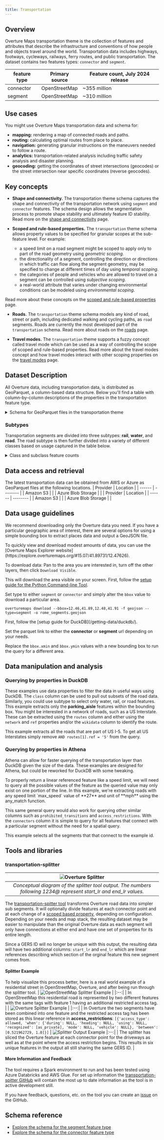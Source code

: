 ```yaml
---
title: Transportation
---
```



## Overview


Overture Maps transportation theme is the collection of features and attributes that describe the infrastructure and conventions of how people and objects travel around the world. Transportation data includes highways, footways, cycleways, railways, ferry routes, and public transportation. The dataset contains two features types: `connector` and `segment`.

| feature type | Primary source |  Feature count, July 2024 release |
| -------------------------- | -------------------------- | --------------------- |
| connector | OpenStreetMap | ~355 million |
| segment | OpenStreetMap | ~310 million |

## Use cases

You might use Overture Maps transportation data and schema for:

- **mapping:** rendering a map of connected roads and paths.
- **routing:** calculating optimal routes from place to place.
- **navigation:** generating granular instructions on the maneuvers needed to
  follow a route.
- **analytics:** transportation-related analysis including traffic safety
  analysis and disaster planning.
- **geocoding:** getting the coordinates of street intersections (geocodes) or
  the street intersection near specific coordinates (reverse geocodes).

## Key concepts

- **Shape and connectivity.** The transportation theme schema captures the shape
and connectivity of the transportation network using `segment` and `connector`
features. The schema design allows the segmentation process to promote shape
stability and ultimately feature ID stability. Read more on the [shape and connectivity](/schema/concepts/by-theme/transportation/shape-connectivity) page.

- **Scoped and rule-based properties.** The `transportation` theme schema allows property values to be specified for granular scopes at the sub-feature level. For example:
  - a speed limit on a road segment might be scoped to apply only to part of the
  road geometry using _geometric scoping_.
  - the directionality of a segment, controlling the direction or directions in
  which traffic can flow along the segment geometry, may be specified to change
  at different times of day using _temporal scoping_.
  - the categories of people and vehicles who are allowed to travel on a segment
  can be controlled using _subjective scoping_.
  - a real-world attribute that varies under changing environmental conditions can
  be modeled using _environmental scoping_.

Read more about these concepts on the [scoped and rule-based properties](/schema/concepts/scoping-rules) page.

- **Roads.** The `transportation` theme schema models any kind of road, street or
path, including dedicated walking and cycling paths, as `road` segments. Roads
are currently the most developed part of the `transportation` schema. Read more about roads on the [roads](/schema/concepts/by-theme/transportation/roads) page.

- **Travel modes.** The `transportation` theme supports a fuzzy concept called
travel mode which can be used as a way of controlling the scope of scoped
and rule-based properties. Read more about the travel modes concept and how travel modes interact with other scoping properties on the [travel modes](/schema/concepts/by-theme/transportation/travel-modes) page.

## Dataset Description

All Overture data, including transportation data, is distributed as GeoParquet, a column-based data structure. Below you'll find a table with column-by-column descriptions of the properties in the transportation feature type.

<details>
    <summary>Schema for GeoParquet files in the transportation theme</summary>
<div>
<Tabs>
<TabItem value="segment" label="segment" default>
| column_name | column_type | Description |
|---|---|---|
| id | VARCHAR | A feature ID. This may be an ID associated with the Global Entity Reference System (GERS) if—and-only-if the feature represents an entity that is part of GERS. |
| geometry | BLOB | The line representation of the segment's location. Segment's geometry which MUST be a LineSting as defined by GeoJSON schema. |
| bbox | STRUCT | Area defined by two longitudes and two latitudes: latitude is a decimal number between -90.0 and 90.0; longitude is a decimal number between -180.0 and 180.0. |
| version | INTEGER | Version number of the feature, incremented in each Overture release where the geometry or attributes of this feature changed. |
| sources | STRUCT[] | The array of source information for the properties of a given feature, with each entry being a source object which lists the property in JSON Pointer notation and the dataset that specific value came from. All features must have a root level source which is the default source if a specific property's source is not specified. |
| subtype | VARCHAR | The broad category of transportation segment. |
| class | VARCHAR | Captures the kind of road and its position in the road network hierarchy. |
| subclass | VARCHAR | Specifies the usage of a length of road. |
| subclass_rules | STRUCT[] | Defines the portion of a road that the subclass applies to. |
| names | STRUCT[] | Properties defining the names of a feature. |
| connector_ids | VARCHAR[] | Deprecated: List of connector IDs identifying the connectors this segment is physically connected to. Each connector is a possible routing decision point, meaning it defines a place along the segment in which there is possibility to transition to other segments which share the same connector. |
| connectors | STRUCT[] | Array of connector IDs identifying the connectors this segment is physically connected to linearly referenced with their location. Each connector is a possible routing decision point, meaning it defines a place along the segment in which there is possibility to transition to other segments which share the same connector. |
| routes | STRUCT[] | Routes this segment belongs to. |
| access_restrictions | STRUCT[] | Rules governing access to this road segment or lane. |
| level_rules | STRUCT[] | Defines the Z-order, i.e. stacking order, of the road segment. |
| prohibited_transitions | STRUCT[] | Defines where traveling from the segment to another is disallowed for navigation. This covers things situations prohibited turns or a transition from road to bike lane disallowing cars. |
| road_surface | STRUCT[] | Defines the surface material on a road such as paved, asphalt, or unpaved. |
| road_flags | STRUCT[] | Additional properties relevant to roads such as is_bridge or is_under_construction. |
| speed_limits | STRUCT[] | Defines the speed limit of the road segment. |
| width_rules | STRUCT[] | Defines the width of the road segment for rendering. |
| destinations | STRUCT[] | Describes the transitions from one segment to another on the way to a specified location. This data is primarily used for routing. |
</TabItem>
<TabItem value="connector" label="connector" default>
| column_name | column_type | Description |
|---|---|---|
| id | VARCHAR | A feature ID. This may be an ID associated with the Global Entity Reference System (GERS) if—and-only-if the feature represents an entity that is part of GERS. |
| geometry | BLOB | The line representation of the segment's location. Segment's geometry which MUST be a LineSting as defined by GeoJSON schema. |
| bbox | STRUCT | Area defined by two longitudes and two latitudes: latitude is a decimal number between -90.0 and 90.0; longitude is a decimal number between -180.0 and 180.0. |
| version | INTEGER | Version number of the feature, incremented in each Overture release where the geometry or attributes of this feature changed. |
| sources | STRUCT[] | The array of source information for the properties of a given feature, with each entry being a source object which lists the property in JSON Pointer notation and the dataset that specific value came from. All features must have a root level source which is the default source if a specific property's source is not specified. |
</TabItem>
</Tabs>
</div>
</details>

### Subtypes
Transportation segments are divided into three subtypes: **rail**, **water**, and **road**. The road subtype is then further divided into a variety of different classes based on usage captured in the table below.

<details>
    <summary>Class and subclass feature counts</summary>
<div>
<Tabs>
<TabItem value="classes" label="classes" default>
| subtype | class | subclass | Feature count, August 2024 release |
|---|---|---|---|
| rail |  |  | 1,894,140 |
| road | bridleway |  | 94,649 |
| road | cycleway | cycle_crossing | 44,280 |
| road | cycleway |  | 1,174,065 |
| road | footway | crosswalk | 1,756,875 |
| road | footway | sidewalk | 2,810,219 |
| road | footway |  | 14,203,339 |
| road | living_street |  | 2,999,247 |
| road | motorway | link | 623,142 |
| road | motorway |  | 423,706 |
| road | path |  | 12,531,561 |
| road | pedestrian |  | 4,461,28 |
| road | primary | link | 466,752 |
| road | primary |  | 6,460,325 |
| road | residential |  | 123,137,670 |
| road | secondary | link | 364,836 |
| road | secondary |  | 10,362,384 |
| road | service | alley | 1,512,815 |
| road | service | driveway | 14,792,664 |
| road | service | parking_aisle | 5,877,422 |
| road | service |  | 31,361,555 |
| road | steps |  | 1,649,650 |
| road | tertiary | link | 277,297 |
| road | tertiary |  | 19,033,943 |
| road | track |  | 23,639,360 |
| road | trunk | link | 530,490 |
| road | trunk |  | 3,321,652 |
| road | unclassified |  | 28,555,304 |
| road | unknown |  | 398,522 |
| water |  |  | 27,198 |
</TabItem>
</Tabs>
</div>
</details>

## Data access and retrieval

The latest transportation data can be obtained from AWS or Azure as GeoParquet files at the following locations. 
<Tabs>
<TabItem value="segment_url" label="Segment" default>
| Provider | Location |
| ------ | -------- |
| Amazon S3 | <QueryBuilder query="s3://overturemaps-us-west-2/release/__OVERTURE_RELEASE/theme=transportation/type=segment/" language="text"></QueryBuilder>|
| Azure Blob Storage | <QueryBuilder query="https://overturemapswestus2.blob.core.windows.net/release/__OVERTURE_RELEASE/theme=transportation/type=segment/" language="text"></QueryBuilder> |
</TabItem>
<TabItem value="connector_url" label="Connector" default>
| Provider | Location |
| ------ | -------- |
| Amazon S3 | <QueryBuilder query="s3://overturemaps-us-west-2/release/__OVERTURE_RELEASE/theme=transportation/type=connector/" language="text"></QueryBuilder>|
| Azure Blob Storage | <QueryBuilder query="https://overturemapswestus2.blob.core.windows.net/release/__OVERTURE_RELEASE/theme=transportation/type=connector/" language="text"></QueryBuilder> |
</TabItem>
</Tabs>

## Data usage guidelines

We recommend downloading only the Overture data you need. If you have a particular geographic area of interest, there are several options for using a simple bounding box to extract places data and output a GeoJSON file.

<Tabs>
<TabItem value="Overture Maps Explorer" label="Overture Maps Explorer" default>
To quickly view and download modest amounts of data, you can use the [Overture Maps Explorer website](https://explore.overturemaps.org/#15.07/41.89731/12.47626).

To download data: Pan to the area you are interested in, turn off the other layers, then click `Download Visible`.

This will download the area visible on your screen.
</TabItem>
<TabItem value="Python Command-line Tool" label="Python Command-line Tool" default>
First, follow the [setup guide for the Python Command-line Tool](/getting-data/overturemaps-py/).

Set type to either `segment` or `connector` and simply alter the `bbox` value to download a particular area.
```
overturemaps download --bbox=12.46,41.89,12.48,41.91 -f geojson --type=segment -o rome_segments.geojson
``` 
</TabItem>
<TabItem value="DuckDB" label="DuckDB" default>
First, follow the [setup guide for DuckDB](/getting-data/duckdb/).

Set the parquet link to either the **connector** or **segment** url depending on your needs.

Replace the `bbox.xmin` and `bbox.ymin` values with a new bounding box to run the query for a different area.
<QueryBuilder query={SegmentBBOX}></QueryBuilder>
</TabItem>
</Tabs>

## Data manipulation and analysis

### Querying by properties in DuckDB

These examples use data properties to filter the data in useful ways using DuckDB.
<Tabs>
<TabItem value="Query by class" label="Query by class" default>
The `class` column can be used to pull out subsets of the road data. Similarly, you could use subtype to select only water, rail, or road features. This example extracts only the **parking_aisle** features within the bounding box.
<QueryBuilder query={ParkingAisles}></QueryBuilder>
</TabItem>
<TabItem value="Query by routes" label="Query by routes" default>
You might be interested in a network of roads, such as a US Interstate. These can be extracted using the `routes` column and either using the `network` and `ref` properties and/or the `wikidata` column to identify the route.

This example extracts all the roads that are part of US I-5. To get all US Interstates simply remove `AND routes[1].ref = '5'` from the query.
<QueryBuilder query={Routes}></QueryBuilder>
</TabItem>
</Tabs>

### Querying by properties in Athena
Athena can allow for faster querying of the transportation layer than DuckDB given the size of the data. These examples are designed for Athena, but could be reworked for DuckDB with some tweaking.

<Tabs>
<TabItem value="Query by speed limit" label="Query by speed limit" default>
To properly return a linear referenced feature like a speed limit, we will need to query all the possible values of the feature as the queried value may only exist on one portion of the line. In this example, we're extracting roads with any speed limit `max_speed` value of **27** and unit of **mph** using the any_match function.

This same general query would also work for querying other similar columns such as `prohibited_transitions` and `access_restrictions`.
<QueryBuilder query={SpeedLimits}></QueryBuilder>
</TabItem>
<TabItem value="Select connecting segments" label="Select connecting segments" default>
With the `connectors` column it is simple to query for all features that connect with a particular segment without the need for a spatial query.

This example selects all the segments that that connect to the example id.
<QueryBuilder query={ConnectingSegments}></QueryBuilder>
</TabItem>
</Tabs>


## Tools and libraries

### transportation-splitter

| ![Overture Splitter](/img/transportation/splitter_concept.svg) | 
|:--:| 
| *Conceptual diagram of the splitter tool output. The numbers following 1234@ represent start_lr and end_lr values.* | 

The [transportation-spitter tool](https://github.com/OvertureMaps/transportation-splitter) transforms Overture road data into simpler sub segments. It will optionally divide features at each connector point and at each change of a [scoped based property](/schema/concepts/scoping-rules/), depending on configuration. Depending on your needs and map stack, the resulting dataset may be easier to manipulate than the original Overture data as each segment will only have connections at either end and have one set of properties for its entire length.

Since a GERS ID will no longer be unique with this output, the resulting data will have two additional columns: `start_lr` and `end_lr` which are linear references describing which section of the orginal feature this new segment comes from.

#### Splitter Example
To help visualize this process better, here is a real world example of a residential street in OpenStreetMap, Overture, and after being run through the splitter tool.
<Tabs>
<TabItem value="OpenStreetMap" label="OpenStreetMap" default>
| ![OpenStreetMap Splitter Example](/img/transportation/splitter_osm.png) |
|:--:| 
| In OpenStreetMap this residential road is represented by two different features with the same tags with feature 1 having an additional restricted access tag. |
</TabItem>
<TabItem value="Overture" label="Overture" default>
| ![Overture Splitter Example](/img/transportation/splitter_overture.png) |
|:--:| 
| In Overture the two segments have been combined into one feature and the restricted access tag has been stored as this linear reference in **access_restrictions**: 
`[{'access_type': allowed, 'when': {'during': NULL, 'heading': NULL, 'using': NULL, 'recognized': [as_private], 'mode': NULL, 'vehicle': NULL}, 'between': [0.521962729, 1.0]}]` | 
</TabItem>
<TabItem value="Transportation Splitter" label="Transportation Splitter" default>
![Splitter Output Example](/img/transportation/splitter_output.png)
|:--:| 
| The splitter has sliced the Overture feature at each connector point for the driveways as well as at the point where the access restriction begins. This results in six unique features in the output all still sharing the same GERS ID. |
</TabItem>
</Tabs>

#### More Information and Feedback

The tool requires a Spark environment to run and has been tested using Azure Databricks and AWS Glue. For set up information the [transportation-spitter GitHub](https://github.com/OvertureMaps/transportation-splitter) will contain the most up to date information as the tool is in active development still.

If you have feedback, questions, etc. on the tool you can create an [issue](https://github.com/OvertureMaps/transportation-splitter/issues) on the GitHub.

## Schema reference

- [Explore the schema for the segment feature type](/schema/reference/transportation/segment)
- [Explore the schema for the connector feature type](/schema/reference/transportation/connector)
